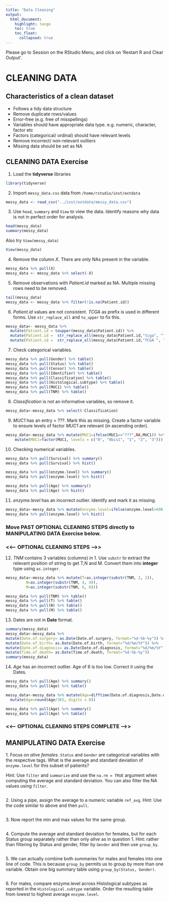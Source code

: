 ```yaml
---
title: "Data Cleaning"
output: 
  html_document:
    highlight: tango
    toc: true
    toc_float:
      collapsed: true
---
```


Please go to Session on the RStudio Menu, and click on 'Restart R and Clear Output'.


# CLEANING DATA 

## Characteristics of a clean dataset

- Follows a tidy data structure
- Remove duplicate rows/values
- Error-free (e.g. free of misspellings)
- Variables should have appropriate data type. e.g. numeric, character, factor etc
- Factors (categorical/ ordinal) should have relevant levels
- Remove incorrect/ non-relevant outliers
- Missing data should be set as NA



## CLEANING DATA Exercise

1. Load the __tidyverse__ libraries

```r
library(tidyverse)
```

2. Import `messy_data.csv` data from `/home/rstudio/inst/extdata`

```r
messy_data <- read_csv("../inst/extdata/messy_data.csv")
```


3. Use `head`, `summary` and `View` to view the data. Identify reasons why data is not in perfect order for analysis.
```r
head(messy_data)
summary(messy_data)
```

Also try `View(messy_data)`
```r
View(messy_data)
```

4. Remove the column _X_. There are only NAs present in the variable.
```r
messy_data %>% pull(X)
messy_data <- messy_data %>% select(-X)

```


5. Remove observations with _Patient.id_ marked as NA. Multiple missing rows need to be removed.
```r
tail(messy_data)
messy_data <- messy_data %>% filter(!is.na(Patient.id))
```


6. _Patient.id_ values are not consistent. _TCGA _ as prefix is used in different forms. Use `str_replace_all` and `to_upper` to fix this.
```r
messy_data<- messy_data %>% 
  mutate(Patient.id = toupper(messy_data$Patient.id)) %>% 
  mutate(Patient.id =  str_replace_all(messy_data$Patient.id,"tcga", "TCGA")) %>% 
  mutate(Patient.id =  str_replace_all(messy_data$Patient.id,"TCGA ", "TCGA_")) 
```



7. Check categorical variables. 
```r
messy_data %>% pull(Gender) %>% table()
messy_data %>% pull(Status) %>% table()
messy_data %>% pull(Censor) %>% table()
messy_data %>% pull(Identifier) %>% table()
messy_data %>% pull(Classification) %>% table()
messy_data %>% pull(Histological.subtype) %>% table()
messy_data %>% pull(MUC1) %>% table()
messy_data %>% pull(TNM) %>% table()

```

8.  _Classification_ is not an informative variables, so remove it.
```r
messy_data<-messy_data %>% select(-Classification)
```



9. _MUC1_ has an entry = ???. Mark this as missing. Create a factor variable to ensure levels of factor _MUC1_ are relevant (in ascending order).
```r
messy_data<-messy_data %>% mutate(MUC1=ifelse(MUC1=="???",NA,MUC1)) %>%
    mutate(MUC1=factor(MUC1, levels = c("0", "0bis1", "1", "2", "3")))
```



10. Checking numerical variables. 
```r

messy_data %>% pull(Survival) %>% summary()
messy_data %>% pull(Survival) %>% hist()

messy_data %>% pull(enzyme.level) %>% summary()
messy_data %>% pull(enzyme.level) %>% hist()

messy_data %>% pull(Age) %>% summary()
messy_data %>% pull(Age) %>% hist()
```


11. _enzyme.level_ has an incorrect outlier. Identify and mark it as missing.
```r
messy_data<-messy_data %>% mutate(enzyme.level=ifelse(enzyme.level>600,NA,enzyme.level))
messy_data %>% pull(enzyme.level) %>% hist()
```


### Move PAST OPTIONAL CLEANING STEPS directly to MANIPULATING DATA Exercise below. ###


### <<--- OPTIONAL CLEANING STEPS --->> 

12. _TNM_ contains 3 variables (columns) in 1. Use `substr` to extract the relevant position of string to get T,N and M. Convert them into __integer__ type using `as.integer`.
```r
messy_data<-messy_data %>% mutate(T=as.integer(substr(TNM, 2, 2)),
         N=as.integer(substr(TNM, 4, 4)), 
         M=as.integer(substr(TNM, 6, 6)))

messy_data %>% pull(TNM) %>% table()
messy_data %>% pull(T) %>% table()
messy_data %>% pull(N) %>% table()
messy_data %>% pull(M) %>% table()
```

13. Dates are not in __Date__ format.
```r

summary(messy_data)
messy_data<-messy_data %>%  
mutate(Date.of.surgery= as.Date(Date.of.surgery, format="%d-%b-%y")) %>%
mutate(Date.of.birth= as.Date(Date.of.birth, format="%d/%m/%Y")) %>%
mutate(Date.of.diagnosis= as.Date(Date.of.diagnosis, format="%d/%m/%Y")) %>%
mutate(Time.of.death= as.Date(Time.of.death, format="%d-%b-%y"))
summary(messy_data)
```

14. _Age_ has an incorrect outlier. Age of 6 is too low. Correct it using the Dates.
```r
messy_data %>% pull(Age) %>% summary()
messy_data %>% pull(Age) %>% table()

messy_data<-messy_data %>% mutate(Age=difftime(Date.of.diagnosis,Date.of.birth, units = "days")) %>% 
  mutate(Age=round(Age/365, digits = 0))

messy_data %>% pull(Age) %>% summary()
messy_data %>% pull(Age) %>% table()

```

### <<--- OPTIONAL CLEANING STEPS COMPLETE --->> 


## MANIPULATING DATA Exercise

1\. Focus on _alive_ _females_. `Status` and `Gender` are categorical variables with the respective tags. What is the average and standard deviation of `enzyme.level` for this subset of patients? 

Hint: Use `filter` and `summarize` and use the `na.rm = TRUE` argument when computing the average and standard deviation. You can also filter the NA values using `filter`.
```r
```

2\. Using a pipe, assign the average to a numeric variable `ref_avg`. Hint: Use the code similar to above and then `pull`.
```r
```

3\. Now report the min and max values for the same group.
```r
```

4\. Compute the average and standard deviation for females, but for each Status group separately rather than only _alive_ as in question 1.  Hint: rather than filtering by Status and gender, filter by `Gender` and then use `group_by`.
```r
```

5\. We can actually combine both summaries for males and females into one line of code. This is because `group_by` permits us to group by more than one variable. Obtain one big summary table using `group_by(Status, Gender)`.
```r
```

6\. For males, compare enzyme.level across Histological subtypes as reported in the `Histological.subtype` variable. Order the resulting table from lowest to highest average `enzyme.level`.
```r
```

